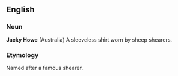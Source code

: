 ==English==
===Noun===
'''Jacky Howe'''
(Australia) A sleeveless shirt worn by sheep shearers.
===Etymology===
Named after a famous shearer.